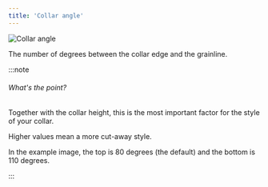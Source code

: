 ```yaml
---
title: 'Collar angle'
---
```


![Collar angle](collarangle.svg)

The number of degrees between the collar edge and the grainline.

:::note

###### What's the point?

Together with the collar height, this is the most important factor for the style of your collar.

Higher values mean a more cut-away style.

In the example image, the top is 80 degrees (the default) and the bottom is 110 degrees.

:::
